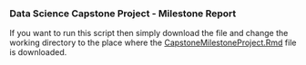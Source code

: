 ### **Data Science Capstone Project - Milestone Report**

If you want to run this script then simply download the file and change the working directory to the place where the <a href="https://github.com/jaganrn/DataScience-CapstoneProject-MilestoneReport/blob/master/CapstoneMilestoneProject.Rmd">CapstoneMilestoneProject.Rmd</a> file is downloaded.
